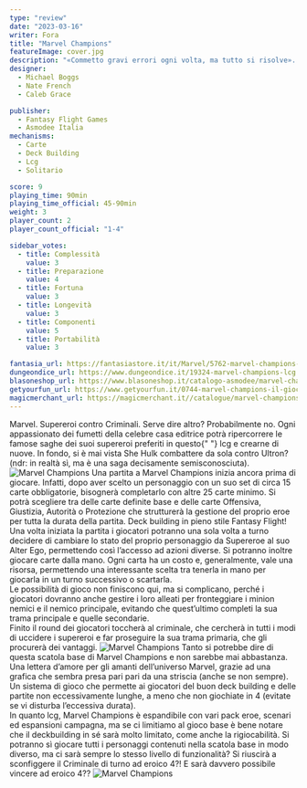 ```yaml
---
type: "review"
date: "2023-03-16"
writer: Fora
title: "Marvel Champions"
featureImage: cover.jpg
description: "«Commetto gravi errori ogni volta, ma tutto si risolve». (Thor, Thor: ragnarok)"
designer:
  - Michael Boggs
  - Nate French
  - Caleb Grace

publisher:
  - Fantasy Flight Games
  - Asmodee Italia
mechanisms:
  - Carte
  - Deck Building
  - Lcg
  - Solitario

score: 9
playing_time: 90min
playing_time_official: 45-90min
weight: 3
player_count: 2
player_count_official: "1-4"

sidebar_votes:
  - title: Complessità
    value: 3
  - title: Preparazione
    value: 4
  - title: Fortuna
    value: 3
  - title: Longevità
    value: 3
  - title: Componenti
    value: 5
  - title: Portabilità
    value: 3

fantasia_url: https://fantasiastore.it/it/Marvel/5762-marvel-champions-lcg-set-base-ita.html
dungeondice_url: https://www.dungeondice.it/19324-marvel-champions-lcg.html
blasoneshop_url: https://www.blasoneshop.it/catalogo-asmodee/marvel-champions-lcg-72-2560
getyourfun_url: https://www.getyourfun.it/0744-marvel-champions-il-gioco-di-carte-marvel-champions.html
magicmerchant_url: https://magicmerchant.it//catalogue/marvel-champions-lcg-43615/
---
```


<Setting>
  Marvel. Supereroi contro Criminali. Serve dire altro? Probabilmente no. Ogni
  appassionato dei fumetti della celebre casa editrice potrà ripercorrere le
  famose saghe dei suoi supereroi preferiti in questo{" "}
  <Link to="mechanism/lcg"> lcg </Link> e crearne di nuove. In fondo, si è mai
  vista She Hulk combattere da sola contro Ultron? (ndr: in realtà sì, ma è una
  saga decisamente semisconosciuta).
</Setting>

<img src="./game1.jpg" alt="Marvel Champions" />

<Rules>
Una partita a Marvel Champions inizia ancora prima di giocare. Infatti, dopo aver scelto un personaggio con un suo set di circa 15 carte obbligatorie, bisognerà completarlo con altre 25 carte minimo. Si potrà scegliere tra delle carte definite base e delle carte Offensiva, Giustizia, Autorità o Protezione che strutturerà la gestione del proprio eroe per tutta la durata della partita. <Link to="mechanism/deck-building"> Deck building </Link> in pieno stile Fantasy Flight! <br/>
Una volta iniziata la partita i giocatori potranno una sola volta a turno decidere di cambiare lo stato del proprio personaggio da Supereroe al suo Alter Ego, permettendo così l’accesso ad azioni diverse. Si potranno inoltre giocare carte dalla mano. Ogni carta ha un costo e, generalmente, vale una risorsa, permettendo una interessante scelta tra tenerla in mano per giocarla in un turno successivo o scartarla. <br/>
Le possibilità di gioco non finiscono qui, ma si complicano, perché i giocatori dovranno anche gestire i loro alleati per fronteggiare i minion nemici e il nemico principale, evitando che quest’ultimo completi la sua trama principale e quelle secondarie.<br/>
Finito il round dei giocatori toccherà al criminale, che cercherà in tutti i modi di uccidere i supereroi e far proseguire la sua trama primaria, che gli procurerà dei vantaggi.

</Rules>

<img src="./game2.jpg" alt="Marvel Champions" />

<Feedback>
  Tanto si potrebbe dire di questa scatola base di Marvel Champions e non
  sarebbe mai abbastanza. Una lettera d’amore per gli amanti dell’universo
  Marvel, grazie ad una grafica che sembra presa pari pari da una striscia
  (anche se non sempre). Un sistema di gioco che permette ai giocatori del buon
  deck building e delle partite non eccessivamente lunghe, a meno che non
  giochiate in 4 (evitate se vi disturba l’eccessiva durata). <br />
  In quanto lcg, Marvel Champions è espandibile con vari pack eroe, scenari ed espansioni
  campagna, ma se ci limitiamo al gioco base è bene notare che il deckbuilding in
  sé sarà molto limitato, come anche la rigiocabilità. Si potranno sì giocare tutti
  i personaggi contenuti nella scatola base in modo diverso, ma ci sarà sempre lo
  stesso livello di funzionalità? Si riuscirà a sconfiggere il Criminale di turno
  ad eroico 4?! E sarà davvero possibile vincere ad eroico 4??
</Feedback>

<img src="./game3.jpg" alt="Marvel Champions" />
